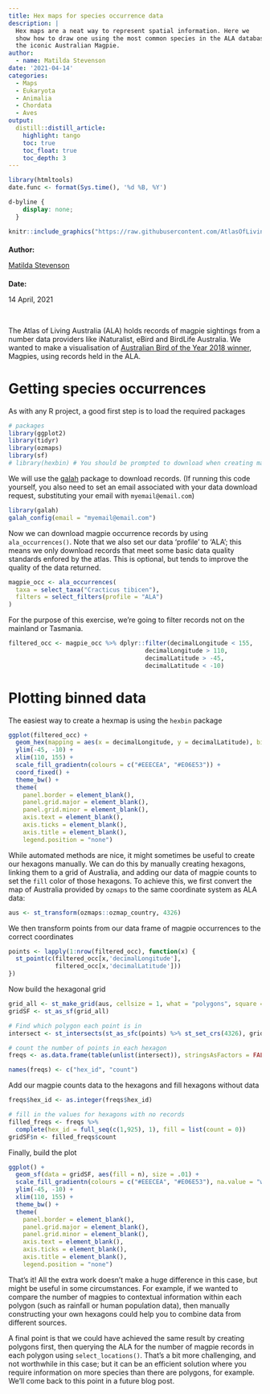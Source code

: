 ```yaml
---
title: Hex maps for species occurrence data
description: |
  Hex maps are a neat way to represent spatial information. Here we 
  show how to draw one using the most common species in the ALA database: 
  the iconic Australian Magpie.
author:
  - name: Matilda Stevenson
date: '2021-04-14'
categories: 
  - Maps
  - Eukaryota
  - Animalia
  - Chordata
  - Aves
output: 
  distill::distill_article:
    highlight: tango
    toc: true
    toc_float: true
    toc_depth: 3
---
```


<!-- Complete title, description, author and date for website metadata -->

```r
library(htmltools)
date.func <- format(Sys.time(), '%d %B, %Y')
```

<!-- remove distill metadata section -->
```css
d-byline {
    display: none;
  }
```


<!-- Author card -->

:::author-card
:::float-image

<!-- Author image -->
```r
knitr::include_graphics("https://raw.githubusercontent.com/AtlasOfLivingAustralia/SDS_website/main/images/people/matilda.jpg")
```

:::author-card-text
<!-- Author name -->
<h4 style = "margin-bottom:5px">Author:</h4>
[Matilda Stevenson](people/Stevenson_Matilda/index.html)

<!-- Date -->
<h4 style = "margin-bottom:5px">Date:</h4>
14 April, 2021
:::

:::
:::

<br>

The Atlas of Living Australia (ALA) holds records of magpie sightings from a number data providers like iNaturalist, eBird and BirdLife Australia. We wanted to make a visualisation of [Australian Bird of the Year 2018 winner](https://www.abc.net.au/news/2017-12-11/bird-of-the-year-magpie-defeats-teambinchicken/9245242), Magpies, using records held in the ALA.

# Getting species occurrences
As with any R project, a good first step is to load the required packages

```r
# packages
library(ggplot2)
library(tidyr)
library(ozmaps)
library(sf)
# library(hexbin) # You should be prompted to download when creating map
```

We will use the [galah](https://atlasoflivingaustralia.github.io/galah/index.html) package to download records.
(If running this code yourself, you also need to set an email associated with your data download request, substituting your email with `myemail@email.com`)

```r
library(galah)
galah_config(email = "myemail@email.com")
```

Now we can download magpie occurrence records by using `ala_occurrences()`. Note that we also set our data 'profile' to 'ALA'; this means we only download records that meet some basic data quality standards enfored by the atlas. This is optional, but tends to improve the quality of the data returned.

```r
magpie_occ <- ala_occurrences(
  taxa = select_taxa("Cracticus tibicen"),
  filters = select_filters(profile = "ALA")
)
```

For the purpose of this exercise, we're going to filter records not on the mainland or Tasmania.

```r
filtered_occ <- magpie_occ %>% dplyr::filter(decimalLongitude < 155,
                                      decimalLongitude > 110,
                                      decimalLatitude > -45,
                                      decimalLatitude < -10)
```
# Plotting binned data
The easiest way to create a hexmap is using the `hexbin` package

```r
ggplot(filtered_occ) +
  geom_hex(mapping = aes(x = decimalLongitude, y = decimalLatitude), bins = 55) +
  ylim(-45, -10) +
  xlim(110, 155) +
  scale_fill_gradientn(colours = c("#EEECEA", "#E06E53")) +
  coord_fixed() +
  theme_bw() +
  theme(
    panel.border = element_blank(),
    panel.grid.major = element_blank(),
    panel.grid.minor = element_blank(),
    axis.text = element_blank(),
    axis.ticks = element_blank(),
    axis.title = element_blank(),
    legend.position = "none")
```

While automated methods are nice, it might sometimes be useful to create our hexagons manually. We can do this by manually creating hexagons, linking them to a grid of Australia, and adding our data of magpie counts to set the `fill` color of those hexagons. To achieve this, we first convert the map of Australia provided by `ozmaps` to the same coordinate system as ALA data:

```r
aus <- st_transform(ozmaps::ozmap_country, 4326)
```

We then transform points from our data frame of magpie occurrences to the correct coordinates

```r
points <- lapply(1:nrow(filtered_occ), function(x) {
  st_point(c(filtered_occ[x,'decimalLongitude'],
             filtered_occ[x,'decimalLatitude']))
})
```

Now build the hexagonal grid

```r
grid_all <- st_make_grid(aus, cellsize = 1, what = "polygons", square = FALSE)[aus]
gridSF <- st_as_sf(grid_all)

# Find which polygon each point is in
intersect <- st_intersects(st_as_sfc(points) %>% st_set_crs(4326), gridSF)

# count the number of points in each hexagon
freqs <- as.data.frame(table(unlist(intersect)), stringsAsFactors = FALSE)

names(freqs) <- c("hex_id", "count")
```

Add our magpie counts data to the hexagons and fill hexagons without data

```r
freqs$hex_id <- as.integer(freqs$hex_id)

# fill in the values for hexagons with no records
filled_freqs <- freqs %>%
  complete(hex_id = full_seq(c(1,925), 1), fill = list(count = 0))
gridSF$n <- filled_freqs$count
```

Finally, build the plot

```r
ggplot() +
  geom_sf(data = gridSF, aes(fill = n), size = .01) +
  scale_fill_gradientn(colours = c("#EEECEA", "#E06E53"), na.value = "white", trans = "log2") +
  ylim(-45, -10) +
  xlim(110, 155) +
  theme_bw() +
  theme(
    panel.border = element_blank(),
    panel.grid.major = element_blank(),
    panel.grid.minor = element_blank(),
    axis.text = element_blank(),
    axis.ticks = element_blank(),
    axis.title = element_blank(),
    legend.position = "none") 
```

That's it! All the extra work doesn't make a huge difference in this case, but might be useful in some circumstances. For example, if we wanted to compare the number of magpies to contextual information within each polygon (such as rainfall or human population data), then manually constructing your own hexagons could help you to combine data from different sources.

A final point is that we could have achieved the same result by creating polygons first, then querying the ALA for the number of magpie records in each polygon using `select_locations()`. That's a bit more challenging, and not worthwhile in this case; but it can be an efficient solution where you require information on more species than there are polygons, for example. We'll come back to this point in a future blog post.